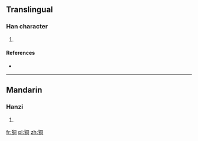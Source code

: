 ==Translingual==

===Han character===
{{Han char|rn=94|rad=犬|as=06|sn=9|four=47220|canj=KHBMR}}

# {{defn|Han|sort=犬06}}

====References====
* {{Han ref|kx=0711.050|dkj=20391|dj=1123.050|hdz=21344.070|uh=72EA|ud=29418|bh=CFC3|bd=53187}}

----

==Mandarin==

===Hanzi===
{{cmn-hanzi|pin=[[tōng]] ([[tong1]])|wg=t'ung<sup>1</sup>}}

# {{defn|lang=cmn|sort=犬06}}

[[fr:狪]]
[[pl:狪]]
[[zh:狪]]